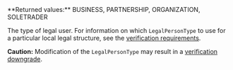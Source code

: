 <ParamField body="LegalPersonType" type="string">     
**Returned values:** BUSINESS, PARTNERSHIP, ORGANIZATION, SOLETRADER

The type of legal user. For information on which `LegalPersonType` to use for a particular local legal structure, see the <a href="/guides/users/verification/requirements" target="_blank">verification requirements</a>.  

**Caution:** Modification of the `LegalPersonType` may result in a <a href="/guides/users/verification/downgrade" target="_blank">verification downgrade</a>.  
</ParamField>